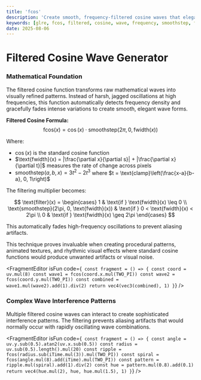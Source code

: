 ```yaml
---
title: 'fcos'
description: 'Create smooth, frequency-filtered cosine waves that elegantly fade high-frequency oscillations for stunning visual effects'
keywords: [glre, fcos, filtered, cosine, wave, frequency, smoothstep, fwidth, math]
date: 2025-08-06
---
```



# Filtered Cosine Wave Generator

### Mathematical Foundation

The filtered cosine function transforms raw mathematical waves into visually refined patterns. Instead of harsh, jagged oscillations at high frequencies, this function automatically detects frequency density and gracefully fades intense variations to create smooth, elegant wave forms.

**Filtered Cosine Formula:**
$$\text{fcos}(x) = \cos(x) \cdot \text{smoothstep}(2\pi, 0, \text{fwidth}(x))$$

Where:

- $\cos(x)$ is the standard cosine function
- $\text{fwidth}(x) = |\frac{\partial x}{\partial s}| + |\frac{\partial x}{\partial t}|$ measures the rate of change across pixels
- $\text{smoothstep}(a, b, x) = 3t^2 - 2t^3$ where $t = \text{clamp}\left(\frac{x-a}{b-a}, 0, 1\right)$

The filtering multiplier becomes:

$$
\text{filter}(x) = \begin{cases}
1 & \text{if } \text{fwidth}(x) \leq 0 \\
\text{smoothstep}(2\pi, 0, \text{fwidth}(x)) & \text{if } 0 < \text{fwidth}(x) < 2\pi \\
0 & \text{if } \text{fwidth}(x) \geq 2\pi
\end{cases}
$$

This automatically fades high-frequency oscillations to prevent aliasing artifacts.

This technique proves invaluable when creating procedural patterns, animated textures, and rhythmic visual effects where standard cosine functions would produce unwanted artifacts or visual noise.

<FragmentEditor
        isFun
        code={`
const fragment = () => {
        const coord = uv.mul(8)
        const wave1 = fcos(coord.x.mul(TWO_PI))
        const wave2 = fcos(coord.y.mul(TWO_PI))
        const combined = wave1.mul(wave2).add(1).div(2)
        return vec4(vec3(combined), 1)
}`}
/>

### Complex Wave Interference Patterns

Multiple filtered cosine waves can interact to create sophisticated interference patterns. The filtering prevents aliasing artifacts that would normally occur with rapidly oscillating wave combinations.

<FragmentEditor
        isFun
        code={`
const fragment = () => {
        const angle = uv.y.sub(0.5).atan2(uv.x.sub(0.5))
        const radius = uv.sub(0.5).length().mul(20)
        const ripple = fcos(radius.sub(iTime.mul(3)).mul(TWO_PI))
        const spiral = fcos(angle.mul(8).add(iTime).mul(TWO_PI))
        const pattern = ripple.mul(spiral).add(1).div(2)
        const hue = pattern.mul(0.8).add(0.1)
        return vec4(hue.mul(2), hue, hue.mul(1.5), 1)
}`}
/>
